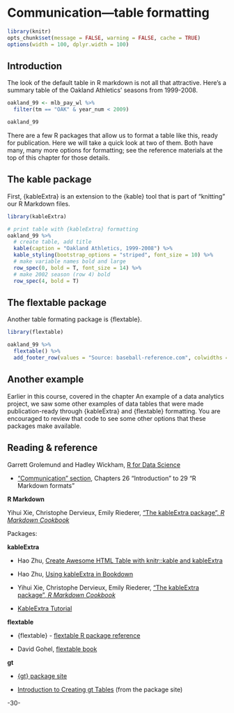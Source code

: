 <!-- 
This file by Martin Monkman 
is licensed under a Creative Commons Attribution 4.0 International License
https://creativecommons.org/licenses/by/4.0/  
-->

# Communication—table formatting {#communicationtable}

```r
library(knitr)
opts_chunk$set(message = FALSE, warning = FALSE, cache = TRUE)
options(width = 100, dplyr.width = 100)
```




## Introduction {#communication-table-intro}

The look of the default table in R markdown is not all that attractive. Here's a summary table of the Oakland Athletics' seasons from 1999-2008.

```r

oakland_99 <- mlb_pay_wl %>% 
  filter(tm == "OAK" & year_num < 2009)

oakland_99
```

There are a few R packages that allow us to format a table like this, ready for publication. Here we will take a quick look at two of them. Both have many, many more options for formatting; see the reference materials at the top of this chapter for those details.


## The kable package {#communication-table-kable}


First, {kableExtra} is an extension to the {kable} tool that is part of "knitting" our R Markdown files.

```r
library(kableExtra)

# print table with {kableExtra} formatting  
oakland_99 %>%
  # create table, add title
  kable(caption = "Oakland Athletics, 1999-2008") %>%
  kable_styling(bootstrap_options = "striped", font_size = 10) %>%
  # make variable names bold and large
  row_spec(0, bold = T, font_size = 14) %>%
  # make 2002 season (row 4) bold
  row_spec(4, bold = T) 
```  



## The flextable package {#communication-table-flextable}


Another table formating package is {flextable}. 


```r
library(flextable)

oakland_99 %>% 
  flextable() %>% 
  add_footer_row(values = "Source: baseball-reference.com", colwidths = 8)

```


## Another example

Earlier in this course, covered in the chapter An example of a data analytics project, we saw some other examples of data tables that were made publication-ready through {kableExtra} and {flextable} formatting. You are encouraged to review that code to see some other options that these packages make available.



## Reading & reference  {#communication-table-reading}

Garrett Grolemund and Hadley Wickham, [R for Data Science](https://r4ds.had.co.nz/)

* ["Communication" section](https://r4ds.had.co.nz/communicate-intro.html), Chapters 26 "Introduction" to 29 "R Markdown formats"




**R Markdown**

Yihui Xie, Christophe Dervieux, Emily Riederer, ["The kableExtra package", _R Markdown Cookbook_](https://bookdown.org/yihui/rmarkdown-cookbook/kableextra.html)



Packages:

**kableExtra**

* Hao Zhu, [Create Awesome HTML Table with knitr::kable and kableExtra](https://haozhu233.github.io/kableExtra/awesome_table_in_html.html)

* Hao Zhu, [Using kableExtra in Bookdown](https://haozhu233.github.io/kableExtra/bookdown/index.html)

* Yihui Xie, Christophe Dervieux, Emily Riederer, ["The kableExtra package", _R Markdown Cookbook_](https://bookdown.org/yihui/rmarkdown-cookbook/kableextra.html)

* [KableExtra Tutorial](https://rstudio-pubs-static.s3.amazonaws.com/444395_76727eaf9c774fa8bf932bed16500a00.html)




**flextable**

* {flextable} - [flextable R package reference](https://davidgohel.github.io/flextable/index.html)

* David Gohel, [flextable book](https://ardata-fr.github.io/flextable-book/)


**gt**

* [{gt} package site](https://gt.rstudio.com/index.html)

* [Introduction to Creating gt Tables](https://gt.rstudio.com/articles/intro-creating-gt-tables.html) (from the package site)



-30-
